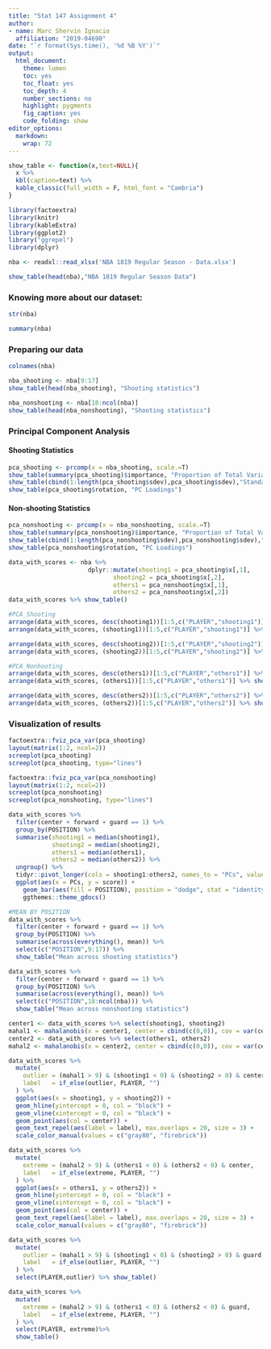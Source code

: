 ```yaml
---
title: "Stat 147 Assignment 4"
author:
- name: Marc Shervin Ignacio
  affiliation: "2019-04690"
date: "`r format(Sys.time(), '%d %B %Y')`"
output:
  html_document:
    theme: lumen
    toc: yes
    toc_float: yes
    toc_depth: 4
    number_sections: no
    highlight: pygments
    fig_caption: yes
    code_folding: show
editor_options:
  markdown:
    wrap: 72
---
```


```r
show_table <- function(x,text=NULL){
  x %>%
  kbl(caption=text) %>%
  kable_classic(full_width = F, html_font = "Cambria")
}
```

```r
library(factoextra)
library(knitr)
library(kableExtra)
library(ggplot2)
library("ggrepel")
library(dplyr)
```

```r
nba <- readxl::read_xlsx('NBA 1819 Regular Season - Data.xlsx')

show_table(head(nba),"NBA 1819 Regular Season Data")
```

### Knowing more about our dataset:

```r
str(nba)
```

```r
summary(nba)
```

### Preparing our data

```r
colnames(nba)
```

```r
nba_shooting <- nba[9:17]
show_table(head(nba_shooting), "Shooting statistics")

nba_nonshooting <- nba[18:ncol(nba)]
show_table(head(nba_nonshooting), "Shooting statistics")
```

### Principal Component Analysis

#### Shooting Statistics

```r
pca_shooting <- prcomp(x = nba_shooting, scale.=T)
show_table(summary(pca_shooting)$importance, "Proportion of Total Variance retained per PC")
show_table(cbind(1:length(pca_shooting$sdev),pca_shooting$sdev),"Standard deviation of components")
show_table(pca_shooting$rotation, "PC Loadings")
```

#### Non-shooting Statistics

```r
pca_nonshooting <- prcomp(x = nba_nonshooting, scale.=T)
show_table(summary(pca_nonshooting)$importance, "Proportion of Total Variance retained per PC")
show_table(cbind(1:length(pca_nonshooting$sdev),pca_nonshooting$sdev),"Standard deviation of components")
show_table(pca_nonshooting$rotation, "PC Loadings")

```

```r
data_with_scores <- nba %>%
                      dplyr::mutate(shooting1 = pca_shooting$x[,1],
                             shooting2 = pca_shooting$x[,2],
                             others1 = pca_nonshooting$x[,1],
                             others2 = pca_nonshooting$x[,2])
data_with_scores %>% show_table()
```

```r
#PCA_Shooting
arrange(data_with_scores, desc(shooting1))[1:5,c("PLAYER","shooting1")] %>% show_table("Top 5 for Shooting1")
arrange(data_with_scores, (shooting1))[1:5,c("PLAYER","shooting1")] %>% show_table("Last 5 for Shooting1")

arrange(data_with_scores, desc(shooting2))[1:5,c("PLAYER","shooting2")] %>% show_table("Top 5 for Shooting2")
arrange(data_with_scores, (shooting2))[1:5,c("PLAYER","shooting2")] %>% show_table("Last 5 for Shooting2")
```

```r
#PCA_Nonhooting
arrange(data_with_scores, desc(others1))[1:5,c("PLAYER","others1")] %>% show_table("Top 5 for others1")
arrange(data_with_scores, (others1))[1:5,c("PLAYER","others1")] %>% show_table("Last 5 for others1")

arrange(data_with_scores, desc(others2))[1:5,c("PLAYER","others2")] %>% show_table("Top 5 for others2")
arrange(data_with_scores, (others2))[1:5,c("PLAYER","others2")] %>% show_table("Last 5 for others2")
```

### Visualization of results

```r
factoextra::fviz_pca_var(pca_shooting)
layout(matrix(1:2, ncol=2))
screeplot(pca_shooting)
screeplot(pca_shooting, type="lines")

```

```r
factoextra::fviz_pca_var(pca_nonshooting)
layout(matrix(1:2, ncol=2))
screeplot(pca_nonshooting)
screeplot(pca_nonshooting, type="lines")
```

```r
data_with_scores %>%
  filter(center + forward + guard == 1) %>%
  group_by(POSITION) %>%
  summarise(shooting1 = median(shooting1),
            shooting2 = median(shooting2),
            others1 = median(others1),
            others2 = median(others2)) %>%
  ungroup() %>%
  tidyr::pivot_longer(cols = shooting1:others2, names_to = "PCs", values_to = "score") %>%
  ggplot(aes(x = PCs, y = score)) +
    geom_bar(aes(fill = POSITION), position = "dodge", stat = "identity") +
    ggthemes::theme_gdocs()
```

```r
#MEAN BY POSITION
data_with_scores %>%
  filter(center + forward + guard == 1) %>%
  group_by(POSITION) %>%
  summarise(across(everything(), mean)) %>%
  select(c("POSITION",9:17)) %>%
  show_table("Mean across shooting statistics")

data_with_scores %>%
  filter(center + forward + guard == 1) %>%
  group_by(POSITION) %>%
  summarise(across(everything(), mean)) %>%
  select(c("POSITION",18:ncol(nba))) %>%
  show_table("Mean across nonshooting statistics")
```

```r
center1 <- data_with_scores %>% select(shooting1, shooting2)
mahal1 <- mahalanobis(x = center1, center = cbind(c(0,0)), cov = var(center1))
center2 <- data_with_scores %>% select(others1, others2)
mahal2 <- mahalanobis(x = center2, center = cbind(c(0,0)), cov = var(center2))
```

```r
data_with_scores %>%
  mutate(
    outlier = (mahal1 > 9) & (shooting1 < 0) & (shooting2 > 0) & center,
    label   = if_else(outlier, PLAYER, "")
  ) %>%
  ggplot(aes(x = shooting1, y = shooting2)) +
  geom_hline(yintercept = 0, col = "black") +
  geom_vline(xintercept = 0, col = "black") +
  geom_point(aes(col = center)) +
  geom_text_repel(aes(label = label), max.overlaps = 20, size = 3) +
  scale_color_manual(values = c("gray80", "firebrick"))
```

```r
data_with_scores %>%
  mutate(
    extreme = (mahal2 > 9) & (others1 < 0) & (others2 < 0) & center,
    label   = if_else(extreme, PLAYER, "")
  ) %>%
  ggplot(aes(x = others1, y = others2)) +
  geom_hline(yintercept = 0, col = "black") +
  geom_vline(xintercept = 0, col = "black") +
  geom_point(aes(col = center)) +
  geom_text_repel(aes(label = label), max.overlaps = 20, size = 3) +
  scale_color_manual(values = c("gray80", "firebrick"))
```

```r
data_with_scores %>%
  mutate(
    outlier = (mahal1 > 9) & (shooting1 < 0) & (shooting2 > 0) & guard,
    label   = if_else(outlier, PLAYER, "")
  ) %>%
  select(PLAYER,outlier) %>% show_table()
```

```r
data_with_scores %>%
  mutate(
    extreme = (mahal2 > 9) & (others1 < 0) & (others2 < 0) & guard,
    label   = if_else(extreme, PLAYER, "")
  ) %>%
  select(PLAYER, extreme)%>%
  show_table()
```
